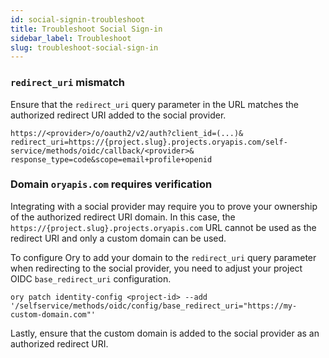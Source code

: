 ```yaml
---
id: social-signin-troubleshoot
title: Troubleshoot Social Sign-in
sidebar_label: Troubleshoot
slug: troubleshoot-social-sign-in
---
```


### `redirect_uri` mismatch

Ensure that the `redirect_uri` query parameter in the URL matches the authorized redirect URI added to the social provider.

```
https://<provider>/o/oauth2/v2/auth?client_id=(...)&
redirect_uri=https://{project.slug}.projects.oryapis.com/self-service/methods/oidc/callback/<provider>&
response_type=code&scope=email+profile+openid
```

### Domain `oryapis.com` requires verification

Integrating with a social provider may require you to prove your ownership of the authorized redirect URI domain. In this case,
the `https://{project.slug}.projects.oryapis.com` URL cannot be used as the redirect URI and only a custom domain can be used.

To configure Ory to add your domain to the `redirect_uri` query parameter when redirecting to the social provider, you need to
adjust your project OIDC `base_redirect_uri` configuration.

```shell
ory patch identity-config <project-id> --add '/selfservice/methods/oidc/config/base_redirect_uri="https://my-custom-domain.com"'
```

Lastly, ensure that the custom domain is added to the social provider as an authorized redirect URI.
